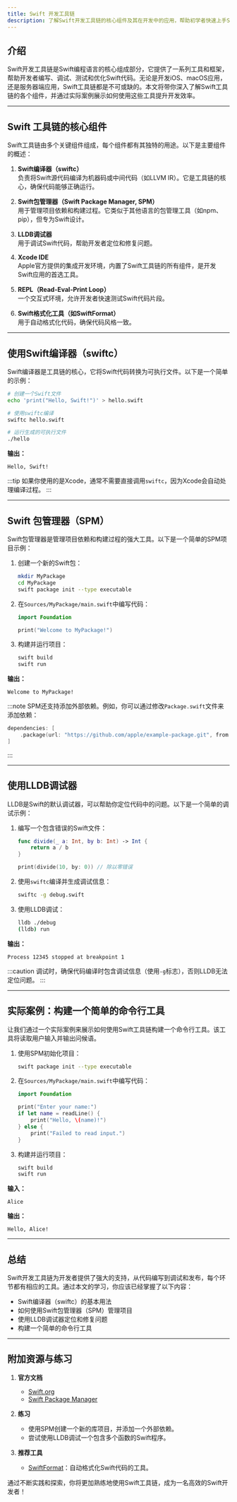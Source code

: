 ```yaml
---
title: Swift 开发工具链
description: 了解Swift开发工具链的核心组件及其在开发中的应用，帮助初学者快速上手Swift编程。
---
```


## 介绍

Swift开发工具链是Swift编程语言的核心组成部分，它提供了一系列工具和框架，帮助开发者编写、调试、测试和优化Swift代码。无论是开发iOS、macOS应用，还是服务器端应用，Swift工具链都是不可或缺的。本文将带你深入了解Swift工具链的各个组件，并通过实际案例展示如何使用这些工具提升开发效率。

---

## Swift 工具链的核心组件

Swift工具链由多个关键组件组成，每个组件都有其独特的用途。以下是主要组件的概述：

1. **Swift编译器（swiftc）**  
   负责将Swift源代码编译为机器码或中间代码（如LLVM IR）。它是工具链的核心，确保代码能够正确运行。

2. **Swift包管理器（Swift Package Manager, SPM）**  
   用于管理项目依赖和构建过程。它类似于其他语言的包管理工具（如npm、pip），但专为Swift设计。

3. **LLDB调试器**  
   用于调试Swift代码，帮助开发者定位和修复问题。

4. **Xcode IDE**  
   Apple官方提供的集成开发环境，内置了Swift工具链的所有组件，是开发Swift应用的首选工具。

5. **REPL（Read-Eval-Print Loop）**  
   一个交互式环境，允许开发者快速测试Swift代码片段。

6. **Swift格式化工具（如SwiftFormat）**  
   用于自动格式化代码，确保代码风格一致。

---

## 使用Swift编译器（swiftc）

Swift编译器是工具链的核心，它将Swift代码转换为可执行文件。以下是一个简单的示例：

```bash
# 创建一个Swift文件
echo 'print("Hello, Swift!")' > hello.swift

# 使用swiftc编译
swiftc hello.swift

# 运行生成的可执行文件
./hello
```

**输出：**
```
Hello, Swift!
```

:::tip
如果你使用的是Xcode，通常不需要直接调用`swiftc`，因为Xcode会自动处理编译过程。
:::

---

## Swift 包管理器（SPM）

Swift包管理器是管理项目依赖和构建过程的强大工具。以下是一个简单的SPM项目示例：

1. 创建一个新的Swift包：
   ```bash
   mkdir MyPackage
   cd MyPackage
   swift package init --type executable
   ```

2. 在`Sources/MyPackage/main.swift`中编写代码：
   ```swift
   import Foundation

   print("Welcome to MyPackage!")
   ```

3. 构建并运行项目：
   ```bash
   swift build
   swift run
   ```

**输出：**
```
Welcome to MyPackage!
```

:::note
SPM还支持添加外部依赖。例如，你可以通过修改`Package.swift`文件来添加依赖：
```swift
dependencies: [
    .package(url: "https://github.com/apple/example-package.git", from: "1.0.0")
]
```
:::

---

## 使用LLDB调试器

LLDB是Swift的默认调试器，可以帮助你定位代码中的问题。以下是一个简单的调试示例：

1. 编写一个包含错误的Swift文件：
   ```swift
   func divide(_ a: Int, by b: Int) -> Int {
       return a / b
   }

   print(divide(10, by: 0)) // 除以零错误
   ```

2. 使用`swiftc`编译并生成调试信息：
   ```bash
   swiftc -g debug.swift
   ```

3. 使用LLDB调试：
   ```bash
   lldb ./debug
   (lldb) run
   ```

**输出：**
```
Process 12345 stopped at breakpoint 1
```

:::caution
调试时，确保代码编译时包含调试信息（使用`-g`标志），否则LLDB无法定位问题。
:::

---

## 实际案例：构建一个简单的命令行工具

让我们通过一个实际案例来展示如何使用Swift工具链构建一个命令行工具。该工具将读取用户输入并输出问候语。

1. 使用SPM初始化项目：
   ```bash
   swift package init --type executable
   ```

2. 在`Sources/MyPackage/main.swift`中编写代码：
   ```swift
   import Foundation

   print("Enter your name:")
   if let name = readLine() {
       print("Hello, \(name)!")
   } else {
       print("Failed to read input.")
   }
   ```

3. 构建并运行项目：
   ```bash
   swift build
   swift run
   ```

**输入：**
```
Alice
```

**输出：**
```
Hello, Alice!
```

---

## 总结

Swift开发工具链为开发者提供了强大的支持，从代码编写到调试和发布，每个环节都有相应的工具。通过本文的学习，你应该已经掌握了以下内容：

- Swift编译器（swiftc）的基本用法
- 如何使用Swift包管理器（SPM）管理项目
- 使用LLDB调试器定位和修复问题
- 构建一个简单的命令行工具

---

## 附加资源与练习

1. **官方文档**  
   - [Swift.org](https://swift.org/)  
   - [Swift Package Manager](https://swift.org/package-manager/)

2. **练习**  
   - 使用SPM创建一个新的库项目，并添加一个外部依赖。  
   - 尝试使用LLDB调试一个包含多个函数的Swift程序。

3. **推荐工具**  
   - [SwiftFormat](https://github.com/nicklockwood/SwiftFormat)：自动格式化Swift代码的工具。

通过不断实践和探索，你将更加熟练地使用Swift工具链，成为一名高效的Swift开发者！
